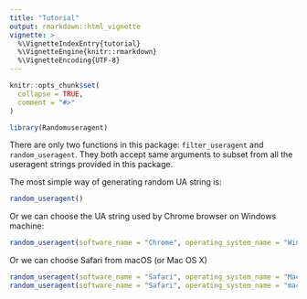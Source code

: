 ```yaml
---
title: "Tutorial"
output: rmarkdown::html_vignette
vignette: >
  %\VignetteIndexEntry{tutorial}
  %\VignetteEngine{knitr::rmarkdown}
  %\VignetteEncoding{UTF-8}
---
```


```r
knitr::opts_chunk$set(
  collapse = TRUE,
  comment = "#>"
)
```

```r
library(Randomuseragent)
```

There are only two functions in this package: `filter_useragent` and `random_useragent`.
They both accept same arguments to subset from all the useragent strings provided in this package.

The most simple way of generating random UA string is:

```r
random_useragent()
```

Or we can choose the UA string used by Chrome browser on Windows machine:

```r
random_useragent(software_name = "Chrome", operating_system_name = "Windows")
```

Or we can choose Safari from macOS (or Mac OS X)

```r
random_useragent(software_name = "Safari", operating_system_name = "Mac OS X")
random_useragent(software_name = "Safari", operating_system_name = "macOS")
```
